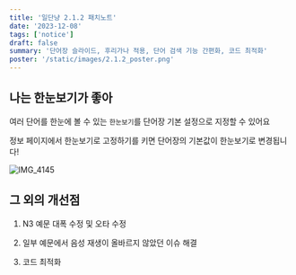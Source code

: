 ```yaml
---
title: '일단냥 2.1.2 패치노트'
date: '2023-12-08'
tags: ['notice']
draft: false
summary: '단어장 슬라이드, 후리가나 적용, 단어 검색 기능 간편화, 코드 최적화'
poster: '/static/images/2.1.2_poster.png'
---
```


## 나는 한눈보기가 좋아

여러 단어를 한눈에 볼 수 있는 `한눈보기`를 단어장 기본 설정으로 지정할 수 있어요

정보 페이지에서 한눈보기로 고정하기를 키면 단어장의 기본값이 한눈보기로 변경됩니다!

![IMG_4145](https://github.com/dango-voca/dango-devlog/assets/77488652/ec6bd1fb-ad7d-4b24-843c-05077a9466bd)

## 그 외의 개선점

1. N3 예문 대폭 수정 및 오타 수정

2. 일부 예문에서 음성 재생이 올바르지 않았던 이슈 해결

3. 코드 최적화
